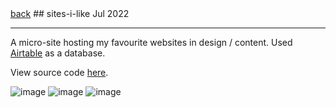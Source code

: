 
<div className="heading">
  <a className="back" href="/"><LeftArrow />back</a>
  ## sites-i-like
  <span>Jul 2022</span>
</div>

---

A micro-site hosting my favourite websites in design / content. Used [Airtable](https://www.airtable.com/) as a database.

View source code [here](https://github.com/yihui-hu/sites-i-like).

![image](https://yihui-work.s3.us-east-2.amazonaws.com/s-i-l_main.webp)
![image](https://yihui-work.s3.us-east-2.amazonaws.com/s-i-l_mobile.webp)
![image](https://yihui-work.s3.us-east-2.amazonaws.com/s-i-l_grid.webp)
